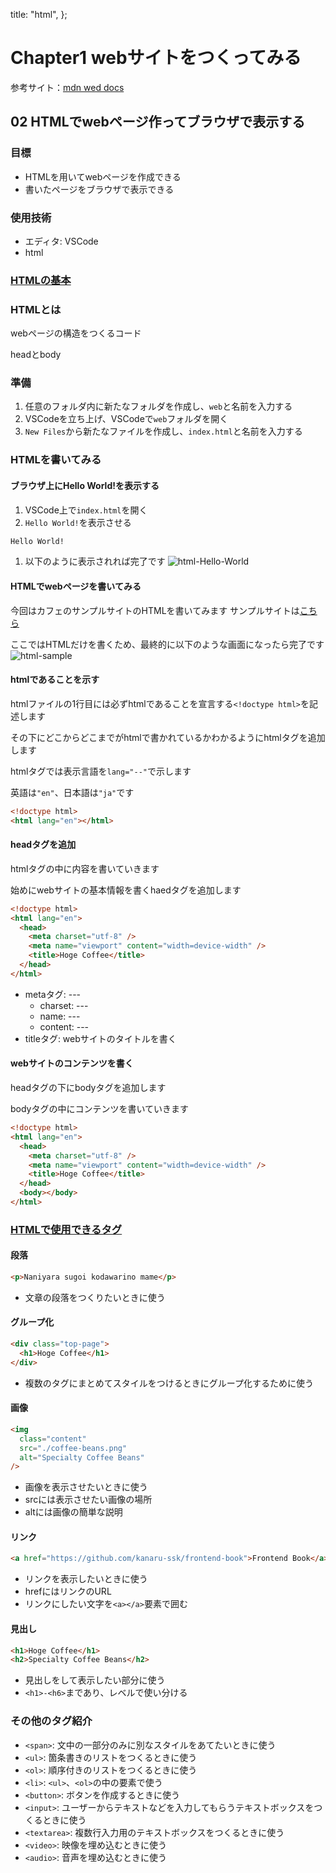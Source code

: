   title: "html",
};

# Chapter1 webサイトをつくってみる

参考サイト：[mdn wed docs](https://developer.mozilla.org/ja/docs/Learn/Getting_started_with_the_web)

## 02 HTMLでwebページ作ってブラウザで表示する

### 目標

- HTMLを用いてwebページを作成できる
- 書いたページをブラウザで表示できる

### 使用技術

- エディタ: VSCode
- html

### [HTMLの基本](https://developer.mozilla.org/ja/docs/Learn/Getting_started_with_the_web/HTML_basics)

### HTMLとは

webページの構造をつくるコード

headとbody

### 準備

1. 任意のフォルダ内に新たなフォルダを作成し、`web`と名前を入力する
1. VSCodeを立ち上げ、VSCodeで`web`フォルダを開く
1. `New Files`から新たなファイルを作成し、`index.html`と名前を入力する

### HTMLを書いてみる
#### ブラウザ上にHello World!を表示する
1. VSCode上で`index.html`を開く
1. `Hello World!`を表示させる
  ```html
  Hello World!
  ```
1. 以下のように表示されれば完了です
![html-Hello-World](/img)


#### HTMLでwebページを書いてみる
今回はカフェのサンプルサイトのHTMLを書いてみます
サンプルサイトは[こちら](https://frontend-book.kanaru.jp/sample/)

ここではHTMLだけを書くため、最終的に以下のような画面になったら完了です
![html-sample](/img)

#### htmlであることを示す
htmlファイルの1行目には必ずhtmlであることを宣言する`<!doctype html>`を記述します

その下にどこからどこまでがhtmlで書かれているかわかるようにhtmlタグを追加します

htmlタグでは表示言語を`lang="--"`で示します

英語は`"en"`、日本語は`"ja"`です
```html
<!doctype html>
<html lang="en"></html>
```

#### headタグを追加
htmlタグの中に内容を書いていきます

始めにwebサイトの基本情報を書くhaedタグを追加します
```html
<!doctype html>
<html lang="en">
  <head>
    <meta charset="utf-8" />
    <meta name="viewport" content="width=device-width" />
    <title>Hoge Coffee</title>
  </head>
</html>
```
- metaタグ: ---
  - charset: ---
  - name: ---
  - content: ---
- titleタグ: webサイトのタイトルを書く

#### webサイトのコンテンツを書く
headタグの下にbodyタグを追加します

bodyタグの中にコンテンツを書いていきます

```html
<!doctype html>
<html lang="en">
  <head>
    <meta charset="utf-8" />
    <meta name="viewport" content="width=device-width" />
    <title>Hoge Coffee</title>
  </head>
  <body></body>
</html>
```





### [HTMLで使用できるタグ](https://developer.mozilla.org/ja/docs/Web/HTML/Reference)

#### 段落

```html
<p>Naniyara sugoi kodawarino mame</p>
```

- 文章の段落をつくりたいときに使う

#### グループ化

```html
<div class="top-page">
  <h1>Hoge Coffee</h1>
</div>
```

- 複数のタグにまとめてスタイルをつけるときにグループ化するために使う

#### 画像

```html
<img
  class="content"
  src="./coffee-beans.png"
  alt="Specialty Coffee Beans"
/>
```

- 画像を表示させたいときに使う
- srcには表示させたい画像の場所
- altには画像の簡単な説明

#### リンク

```html
<a href="https://github.com/kanaru-ssk/frontend-book">Frontend Book</a>
```

- リンクを表示したいときに使う
- hrefにはリンクのURL
- リンクにしたい文字を`<a></a>`要素で囲む

#### 見出し

```html
<h1>Hoge Coffee</h1>
<h2>Specialty Coffee Beans</h2>
```

- 見出しをして表示したい部分に使う
- `<h1>-<h6>`まであり、レベルで使い分ける

### その他のタグ紹介

- `<span>`: 文中の一部分のみに別なスタイルをあてたいときに使う
- `<ul>`: 箇条書きのリストをつくるときに使う
- `<ol>`: 順序付きのリストをつくるときに使う
- `<li>`: `<ul>`、`<ol>`の中の要素で使う
- `<button>`: ボタンを作成するときに使う
- `<input>`: ユーザーからテキストなどを入力してもらうテキストボックスをつくるときに使う
- `<textarea>`: 複数行入力用のテキストボックスをつくるときに使う
- `<video>`: 映像を埋め込むときに使う
- `<audio>`: 音声を埋め込むときに使う
